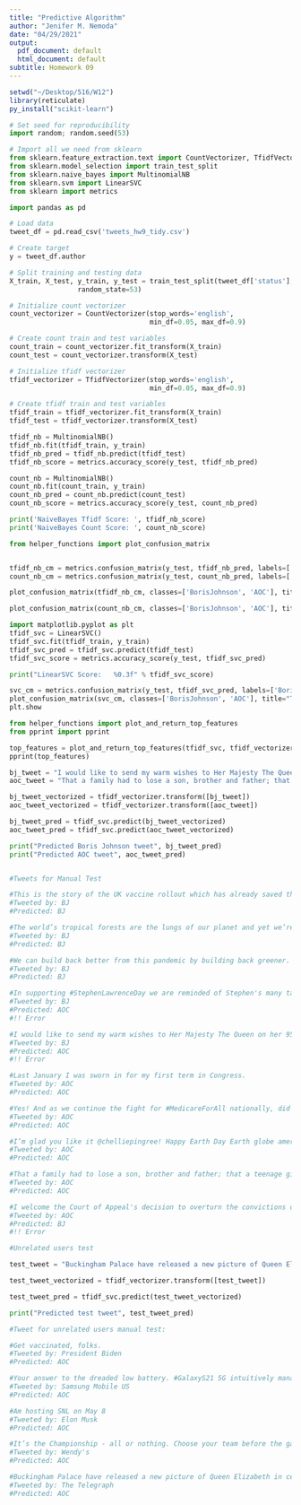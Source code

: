 ```yaml
---
title: "Predictive Algorithm"
author: "Jenifer M. Nemoda"
date: "04/29/2021"
output:
  pdf_document: default
  html_document: default
subtitle: Homework 09
---
```


```r
setwd("~/Desktop/516/W12")
library(reticulate)
py_install("scikit-learn")
```


```python
# Set seed for reproducibility
import random; random.seed(53)

# Import all we need from sklearn
from sklearn.feature_extraction.text import CountVectorizer, TfidfVectorizer
from sklearn.model_selection import train_test_split
from sklearn.naive_bayes import MultinomialNB
from sklearn.svm import LinearSVC
from sklearn import metrics
```


```python
import pandas as pd

# Load data
tweet_df = pd.read_csv('tweets_hw9_tidy.csv')

# Create target
y = tweet_df.author

# Split training and testing data
X_train, X_test, y_train, y_test = train_test_split(tweet_df['status'], y, test_size=0.33, 
                 random_state=53)
```


```python
# Initialize count vectorizer
count_vectorizer = CountVectorizer(stop_words='english', 
                                   min_df=0.05, max_df=0.9)

# Create count train and test variables
count_train = count_vectorizer.fit_transform(X_train)
count_test = count_vectorizer.transform(X_test)

# Initialize tfidf vectorizer
tfidf_vectorizer = TfidfVectorizer(stop_words='english', 
                                   min_df=0.05, max_df=0.9)

# Create tfidf train and test variables
tfidf_train = tfidf_vectorizer.fit_transform(X_train)
tfidf_test = tfidf_vectorizer.transform(X_test)
```


```python
tfidf_nb = MultinomialNB()
tfidf_nb.fit(tfidf_train, y_train)
tfidf_nb_pred = tfidf_nb.predict(tfidf_test)
tfidf_nb_score = metrics.accuracy_score(y_test, tfidf_nb_pred)

count_nb = MultinomialNB()
count_nb.fit(count_train, y_train)
count_nb_pred = count_nb.predict(count_test)
count_nb_score = metrics.accuracy_score(y_test, count_nb_pred)

print('NaiveBayes Tfidf Score: ', tfidf_nb_score)
print('NaiveBayes Count Score: ', count_nb_score)
```


```python
from helper_functions import plot_confusion_matrix


tfidf_nb_cm = metrics.confusion_matrix(y_test, tfidf_nb_pred, labels=['BorisJohnson', 'AOC'])
count_nb_cm = metrics.confusion_matrix(y_test, count_nb_pred, labels=['BorisJohnson', 'AOC'])

plot_confusion_matrix(tfidf_nb_cm, classes=['BorisJohnson', 'AOC'], title="TF-IDF NB Confusion Matrix")

plot_confusion_matrix(count_nb_cm, classes=['BorisJohnson', 'AOC'], title="Count NB Confusion Matrix", figure=1)
```


```python
import matplotlib.pyplot as plt
tfidf_svc = LinearSVC()
tfidf_svc.fit(tfidf_train, y_train)
tfidf_svc_pred = tfidf_svc.predict(tfidf_test)
tfidf_svc_score = metrics.accuracy_score(y_test, tfidf_svc_pred)

print("LinearSVC Score:   %0.3f" % tfidf_svc_score)

svc_cm = metrics.confusion_matrix(y_test, tfidf_svc_pred, labels=['BorisJohnson', 'AOC'])
plot_confusion_matrix(svc_cm, classes=['BorisJohnson', 'AOC'], title="TF-IDF LinearSVC Confusion Matrix")
plt.show
```


```python
from helper_functions import plot_and_return_top_features
from pprint import pprint

top_features = plot_and_return_top_features(tfidf_svc, tfidf_vectorizer)
pprint(top_features)
```


```python
bj_tweet = "I would like to send my warm wishes to Her Majesty The Queen on her 95th birthday." 
aoc_tweet = "That a family had to lose a son, brother and father; that a teenage girl had to film and post a murder, that millions across the country had to organize and march just for George Floyd to be seen and valued is not justice." 

bj_tweet_vectorized = tfidf_vectorizer.transform([bj_tweet])
aoc_tweet_vectorized = tfidf_vectorizer.transform([aoc_tweet])

bj_tweet_pred = tfidf_svc.predict(bj_tweet_vectorized)
aoc_tweet_pred = tfidf_svc.predict(aoc_tweet_vectorized)

print("Predicted Boris Johnson tweet", bj_tweet_pred)
print("Predicted AOC tweet", aoc_tweet_pred)


#Tweets for Manual Test

#This is the story of the UK vaccine rollout which has already saved thousands of lives.
#Tweeted by: BJ
#Predicted: BJ

#The world’s tropical forests are the lungs of our planet and yet we’re losing these great, teeming ecosystems at an unconscionable rate. I’m pleased the UK is joining this hugely exciting coalition to protect our tropical forests and tackle climate change.
#Tweeted by: BJ
#Predicted: BJ

#We can build back better from this pandemic by building back greener.
#Tweeted by: BJ
#Predicted: BJ

#In supporting #StephenLawrenceDay we are reminded of Stephen's many talents, and our duty to stop racism and give young people the best possible future.My thoughts are with Stephen’s parents Doreen and Neville, and the many families that have lost loved ones in their prime.
#Tweeted by: BJ
#Predicted: AOC
#!! Error

#I would like to send my warm wishes to Her Majesty The Queen on her 95th birthday.
#Tweeted by: BJ
#Predicted: AOC
#!! Error

#Last January I was sworn in for my first term in Congress.
#Tweeted by: AOC
#Predicted: AOC

#Yes! And as we continue the fight for #MedicareForAll nationally, did you know that progressives established a key step for M4A here at home & across NYC?
#Tweeted by: AOC
#Predicted: AOC

#I’m glad you like it @chelliepingree! Happy Earth Day Earth globe americas 
#Tweeted by: AOC
#Predicted: AOC

#That a family had to lose a son, brother and father; that a teenage girl had to film and post a murder, that millions across the country had to organize and march just for George Floyd to be seen and valued is not justice.
#Tweeted by: AOC
#Predicted: AOC

#I welcome the Court of Appeal's decision to overturn the convictions of 39 former sub-postmasters in the Horizon dispute, an appalling injustice which has had a devastating impact on these families for years.
#Tweeted by: AOC
#Predicted: BJ
#!! Error
```


```python
#Unrelated users test

test_tweet = "Buckingham Palace have released a new picture of Queen Elizabeth in celebration of her 95th birthday." 

test_tweet_vectorized = tfidf_vectorizer.transform([test_tweet])

test_tweet_pred = tfidf_svc.predict(test_tweet_vectorized)

print("Predicted test tweet", test_tweet_pred)

#Tweet for unrelated users manual test:

#Get vaccinated, folks.
#Tweeted by: President Biden
#Predicted: AOC

#Your answer to the dreaded low battery. #GalaxyS21 5G intuitively manages your usage so you never miss a moment.
#Tweeted by: Samsung Mobile US
#Predicted: AOC

#Am hosting SNL on May 8
#Tweeted by: Elon Musk
#Predicted: AOC

#It’s the Championship - all or nothing. Choose your team before the games start.
#Tweeted by: Wendy's
#Predicted: AOC

#Buckingham Palace have released a new picture of Queen Elizabeth in celebration of her 95th birthday.
#Tweeted by: The Telegraph
#Predicted: AOC
```




